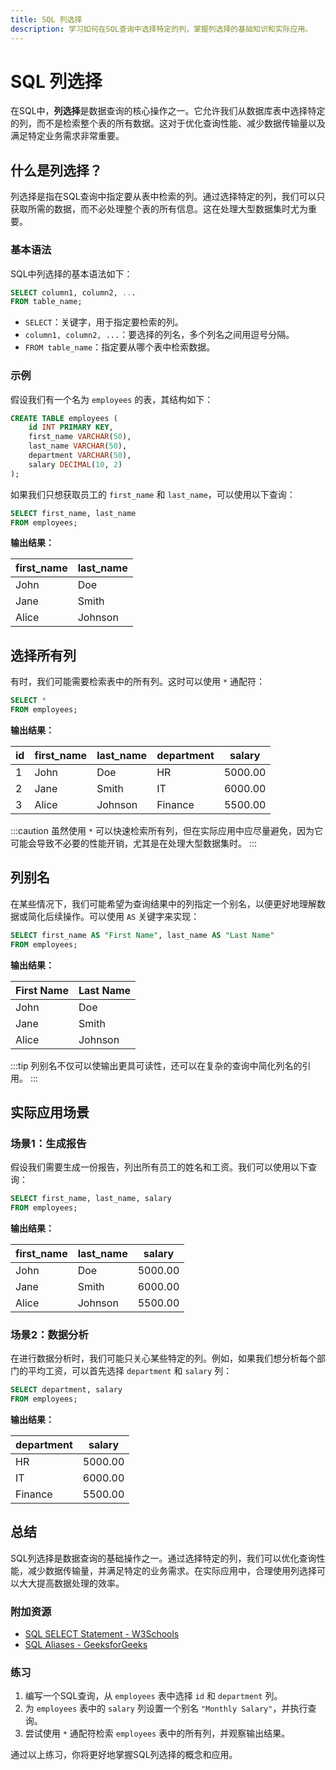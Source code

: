 ```yaml
---
title: SQL 列选择
description: 学习如何在SQL查询中选择特定的列，掌握列选择的基础知识和实际应用。
---
```


# SQL 列选择

在SQL中，**列选择**是数据查询的核心操作之一。它允许我们从数据库表中选择特定的列，而不是检索整个表的所有数据。这对于优化查询性能、减少数据传输量以及满足特定业务需求非常重要。

## 什么是列选择？

列选择是指在SQL查询中指定要从表中检索的列。通过选择特定的列，我们可以只获取所需的数据，而不必处理整个表的所有信息。这在处理大型数据集时尤为重要。

### 基本语法

SQL中列选择的基本语法如下：

```sql
SELECT column1, column2, ...
FROM table_name;
```

- `SELECT`：关键字，用于指定要检索的列。
- `column1, column2, ...`：要选择的列名，多个列名之间用逗号分隔。
- `FROM table_name`：指定要从哪个表中检索数据。

### 示例

假设我们有一个名为 `employees` 的表，其结构如下：

```sql
CREATE TABLE employees (
    id INT PRIMARY KEY,
    first_name VARCHAR(50),
    last_name VARCHAR(50),
    department VARCHAR(50),
    salary DECIMAL(10, 2)
);
```

如果我们只想获取员工的 `first_name` 和 `last_name`，可以使用以下查询：

```sql
SELECT first_name, last_name
FROM employees;
```

**输出结果：**

| first_name | last_name |
|------------|-----------|
| John       | Doe       |
| Jane       | Smith     |
| Alice      | Johnson   |

## 选择所有列

有时，我们可能需要检索表中的所有列。这时可以使用 `*` 通配符：

```sql
SELECT *
FROM employees;
```

**输出结果：**

| id | first_name | last_name | department | salary  |
|----|------------|-----------|------------|---------|
| 1  | John       | Doe       | HR         | 5000.00 |
| 2  | Jane       | Smith     | IT         | 6000.00 |
| 3  | Alice      | Johnson   | Finance    | 5500.00 |

:::caution
虽然使用 `*` 可以快速检索所有列，但在实际应用中应尽量避免，因为它可能会导致不必要的性能开销，尤其是在处理大型数据集时。
:::

## 列别名

在某些情况下，我们可能希望为查询结果中的列指定一个别名，以便更好地理解数据或简化后续操作。可以使用 `AS` 关键字来实现：

```sql
SELECT first_name AS "First Name", last_name AS "Last Name"
FROM employees;
```

**输出结果：**

| First Name | Last Name |
|------------|-----------|
| John       | Doe       |
| Jane       | Smith     |
| Alice      | Johnson   |

:::tip
列别名不仅可以使输出更具可读性，还可以在复杂的查询中简化列名的引用。
:::

## 实际应用场景

### 场景1：生成报告

假设我们需要生成一份报告，列出所有员工的姓名和工资。我们可以使用以下查询：

```sql
SELECT first_name, last_name, salary
FROM employees;
```

**输出结果：**

| first_name | last_name | salary  |
|------------|-----------|---------|
| John       | Doe       | 5000.00 |
| Jane       | Smith     | 6000.00 |
| Alice      | Johnson   | 5500.00 |

### 场景2：数据分析

在进行数据分析时，我们可能只关心某些特定的列。例如，如果我们想分析每个部门的平均工资，可以首先选择 `department` 和 `salary` 列：

```sql
SELECT department, salary
FROM employees;
```

**输出结果：**

| department | salary  |
|------------|---------|
| HR         | 5000.00 |
| IT         | 6000.00 |
| Finance    | 5500.00 |

## 总结

SQL列选择是数据查询的基础操作之一。通过选择特定的列，我们可以优化查询性能，减少数据传输量，并满足特定的业务需求。在实际应用中，合理使用列选择可以大大提高数据处理的效率。

### 附加资源

- [SQL SELECT Statement - W3Schools](https://www.w3schools.com/sql/sql_select.asp)
- [SQL Aliases - GeeksforGeeks](https://www.geeksforgeeks.org/sql-aliases/)

### 练习

1. 编写一个SQL查询，从 `employees` 表中选择 `id` 和 `department` 列。
2. 为 `employees` 表中的 `salary` 列设置一个别名 `"Monthly Salary"`，并执行查询。
3. 尝试使用 `*` 通配符检索 `employees` 表中的所有列，并观察输出结果。

通过以上练习，你将更好地掌握SQL列选择的概念和应用。
